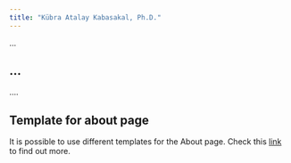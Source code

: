 ```yaml
---
title: "Kübra Atalay Kabasakal, Ph.D."
---
```




::: {#hero-heading}

...



## ...

....
:::





:::callout-note
## Template for about page

It is possible to use different templates for the About page. Check this [link](https://quarto.org/docs/websites/website-about.html) to find out more.

:::
